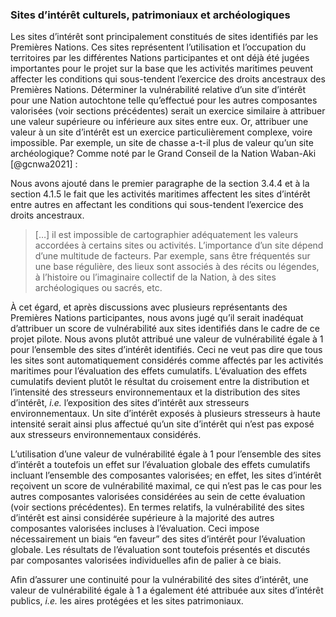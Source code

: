 ### Sites d’intérêt culturels, patrimoniaux et archéologiques

Les sites d'intérêt sont principalement constitués de sites identifiés par les Premières Nations. Ces sites représentent l'utilisation et l'occupation du territoires par les différentes Nations participantes et ont déjà été jugées importantes pour le projet sur la base que les activités maritimes peuvent affecter les conditions qui sous-tendent l'exercice des droits ancestraux des Premières Nations. Déterminer la vulnérabilité relative d'un site d'intérêt pour une Nation autochtone telle qu'effectué pour les autres composantes valorisées (voir sections précédentes) serait un exercice similaire à attribuer une valeur supérieure ou inférieure aux sites entre eux. Or, attribuer une valeur à un site d'intérêt est un exercice particulièrement complexe, voire impossible. Par exemple, un site de chasse a-t-il plus de valeur qu'un site archéologique? Comme noté par le Grand Conseil de la Nation Waban-Aki [@gcnwa2021] :

Nous avons ajouté dans le premier paragraphe de la section 3.4.4 et à la section 4.1.5  le fait que les activités maritimes affectent les sites d’intérêt entre autres en affectant les conditions qui sous-tendent l’exercice des droits ancestraux.


> [...] il est impossible de cartographier adéquatement les valeurs accordées à certains sites ou activités. L’importance d’un site dépend d’une multitude de facteurs. Par exemple, sans être fréquentés sur une base régulière, des lieux sont associés à des récits ou légendes, à l’histoire ou l’imaginaire collectif de la Nation, à des sites archéologiques ou sacrés, etc.

À cet égard, et après discussions avec plusieurs représentants des Premières Nations participantes, nous avons jugé qu'il serait inadéquat d'attribuer un score de vulnérabilité aux sites identifiés dans le cadre de ce projet pilote. Nous avons plutôt attribué une valeur de vulnérabilité égale à 1 pour l'ensemble des sites d'intérêt identifiés. Ceci ne veut pas dire que tous les sites sont automatiquement considérés comme affectés par les activités maritimes pour l'évaluation des effets cumulatifs. L'évaluation des effets cumulatifs devient plutôt le résultat du croisement entre la distribution et l'intensité des stresseurs environnementaux et la distribution des sites d'intérêt, *i.e.* l'exposition des sites d'intérêt aux stresseurs environnementaux. Un site d'intérêt exposés à plusieurs stresseurs à haute intensité serait ainsi plus affectué qu'un site d'intérêt qui n'est pas exposé aux stresseurs environnementaux considérés. 

L'utilisation d'une valeur de vulnérabilité égale à 1 pour l'ensemble des sites d'intérêt a toutefois un effet sur l'évaluation globale des effets cumulatifs incluant l'ensemble des composantes valorisées; en effet, les sites d'intérêt reçoivent un score de vulnérabilité maximal, ce qui n'est pas le cas pour les autres composantes valorisées considérées au sein de cette évaluation (voir sections précédentes). En termes relatifs, la vulnérabilité des sites d'intérêt est ainsi considérée supérieure à la majorité des autres composantes valorisées incluses à l'évaluation. Ceci impose nécessairement un biais "en faveur" des sites d'intérêt pour l'évaluation globale. Les résultats de l'évaluation sont toutefois présentés et discutés par composantes valorisées individuelles afin de palier à ce biais.

Afin d'assurer une continuité pour la vulnérabilité des sites d'intérêt, une valeur de vulnérabilité égale à 1 a également été attribuée aux sites d’intérêt publics, *i.e.* les aires protégées et les sites patrimoniaux.
